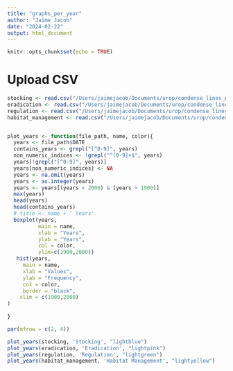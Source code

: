 ```yaml
---
title: "graphs_per_year"
author: "Jaime Jacob"
date: "2024-02-22"
output: html_document
---
```


```r
knitr::opts_chunk$set(echo = TRUE)
```

# Upload CSV

```r

stocking <- read.csv("/Users/jaimejacob/Documents/urop/condense_lines_proj/find_keywords2/formatted_years/formatted_years_stocking.csv")
eradication <- read.csv("/Users/jaimejacob/Documents/urop/condense_lines_proj/find_keywords2/formatted_years/formatted_years_eradication.csv")
regulation <- read.csv("/Users/jaimejacob/Documents/urop/condense_lines_proj/find_keywords2/formatted_years/formatted_years_regulation.csv")
habitat_management <- read.csv("/Users/jaimejacob/Documents/urop/condense_lines_proj/find_keywords2/formatted_years/formatted_years_habitat.csv")


plot_years <- function(file_path, name, color){
  years <- file_path$DATE
  contains_years <- grepl("[^0-9]", years)
  non_numeric_indices <- !grepl("^[0-9]+$", years)
  years[!grepl("[^0-9]", years)]
  years[non_numeric_indices] <- NA
  years <- na.omit(years)
  years <- as.integer(years)
  years <- years[(years < 2000) & (years > 1900)]
  max(years)
  head(years)
  head(contains_years)
  # title <- name + ' Years'
  boxplot(years,
          main = name, 
          xlab = "Years",         
          ylab = "Years",         
          col = color,
          ylim=c(1900,2000))
   hist(years,
     main = name,  
     xlab = "Values",                   
     ylab = "Frequency",              
     col = color,                 
     border = "black",
    xlim = c(1900,2000)
)
 
}

par(mfrow = c(2, 4))

plot_years(stocking, 'Stocking', "lightblue")
plot_years(eradication, 'Eradication', "lightpink")
plot_years(regulation, 'Regulation', "lightgreen")
plot_years(habitat_management, 'Habitat Management', "lightyellow")


```

```r

```

